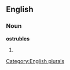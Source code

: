 
==English==

===Noun===
'''ostrubles'''

# {{plural of|[[ostruble]]}}

[[Category:English plurals]]